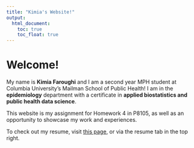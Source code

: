 ```yaml
---
title: "Kimia's Website!"
output: 
  html_document:
    toc: true
    toc_float: true
---
```


# Welcome!

My name is **Kimia Faroughi** and I am a second year MPH student at Columbia University's Mailman School of Public Health! I am in the **epidemiology** department with a certificate in **applied biostatistics and public health data science**. 

This website is my assignment for Homework 4 in P8105, as well as an opportunity to showcase my work and experiences.

To check out my resume, visit [this page](resume.html), or via the resume tab in the top right. 